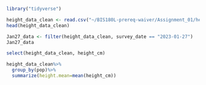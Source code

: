 
```r
library("tidyverse")
```


```r
height_data_clean <- read.csv("~/BIS180L-prereq-waiver/Assignment_01/height_data_clean.csv")
head(height_data_clean)
```
```r
Jan27_data <- filter(height_data_clean, survey_date == "2023-01-27")
Jan27_data
```
```r
select(height_data_clean, height_cm)
```
```r
height_data_clean%>%
  group_by(pop)%>%
  summarize(height.mean=mean(height_cm))
```


